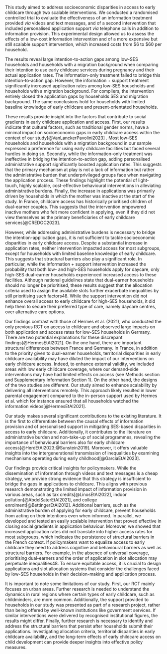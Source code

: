 This study aimed to address socioeconomic disparities in access to early childcare through two scalable interventions. We conducted a randomised controlled trial to evaluate the effectiveness of an information treatment provided *via* videos and text messages, and of a second intervention that included personalised application support *via* telephone calls in addition to information provision. This experimental design allowed us to assess the effects of a low-cost information intervention and of a more expensive but still scalable support intervention, which increased costs from $6 to $60 per household. 

The results reveal large intention-to-action gaps among low-SES households and households with a migration background when comparing their intention to use early childcare services during pregnancy and their actual application rates. The information-only treatment failed to bridge this intention-to-action gap. However, the information + support treatment significantly increased application rates among low-SES households and households with a migration background. For compliers, the intervention entirely closed the application gaps by households SES and migration background. The same conclusions hold for households with limited baseline knowledge of early childcare and present-orientated households.

These results provide insight into the factors that contribute to social gradients in early childcare application and access. First, our results indicate that cultural factors, such as traditional gender norms, have a minimal impact on socioeconomic gaps in early childcare access within the context of our study[@VanLanckerPavolini2023] . Most low-SES households and households with a migration background in our sample expressed a preference for using early childcare facilities but faced several hurdles in doing so. Secondly, while the information-only treatment was ineffective in bridging the intention-to-action gap, adding personalised administrative support significantly boosted application rates. This suggests that the primary mechanism at play is not a lack of information but rather the administrative burden that underprivileged groups face when navigating the application process. These findings highlight the potential of light-touch, highly scalable, cost-effective behavioural interventions in alleviating administrative burdens. Finally, the increase in applications was primarily driven by households in which the mother was inactive at the start of the study. In France, childcare access has historically prioritised children of dual-earner couples. This suggests that the intervention empowered inactive mothers who felt more confident in applying, even if they did not view themselves as the primary beneficiaries of early childcare services[@CREDOC2023].

However, while addressing administrative burdens is necessary to bridge the intention-application gaps, it is not sufficient to tackle socioeconomic disparities in early childcare access. Despite a substantial increase in application rates, neither intervention impacted access for most subgroups, except for households with limited baseline knowledge of early childcare. This suggests that structural barriers also play a significant role. In particular, while the information + support intervention increased the probability that both low- and high-SES households apply for daycare, only high-SES dual-earner households experienced increased access to these facilities. Although national guidelines state that dual-earner households should no longer be prioritised, these results suggest that the allocation criteria used to assign the available slots further exacerbate inequalities by still prioritising such factors48. While the support intervention did not enhance overall access to early childcare for high-SES households, it did help them to secure their preferred type of care, namely daycare centres, over alternative care options. 

Our findings contrast with those of Hermes et al. (2021), who conducted the only previous RCT on access to childcare and observed large impacts on both application and access rates for low-SES households in Germany. There are two potential explanations for these discrepant findings[@HermesEtAl2021]. On the one hand, there are important structural differences between France and Germany. In France, in addition to the priority given to dual-earner households, territorial disparities in early childcare availability may have diluted the impact of our interventions on early childcare access. Indeed, to enhance external validity, we included areas with low early childcare coverage, where our demand-side interventions may have had limited effects on access (see Methods section and Supplementary Information Section 1). On the other hand, the designs of the two studies are different. Our study aimed to enhance scalability by delivering all interventions remotely. This approach likely resulted in lower parental engagement compared to the in-person support used by Hermes et al. which for instance ensured that all households watched the information videos[@HermesEtAl2021]. 

Our study makes several significant contributions to the existing literature. It is the first to differentiate between the causal effects of information provision and of personalised support in mitigating SES-based disparities in access to early childcare. Additionally, it contributes to the literature on administrative burden and non-take-up of social programmes, revealing the importance of behavioural barriers also for early childcare access[@HerdEtAl2023;@Sunstein2019]. Moreover, it offers valuable insights into the intergenerational transmission of inequalities by examining mechanisms operating during early childhood[@GarciaEtAl2023].

Our findings provide critical insights for policymakers. While the dissemination of information through videos and text messages is a cheap strategy, we provide strong evidence that this strategy is insufficient to bridge the gaps in applications to childcare. This aligns with previous research demonstrating the limited impact of information provision in various areas, such as tax credits[@LinosEtAl2022], indoor pollution[@AbdelSaterEtAl2021], and college enrolment[@BettingerEtAl2012]. Additional barriers, such as the administrative burden of applying for early childcare, prevent households from acting on their intentions even when informed. In parallel, we developed and tested an easily scalable intervention that proved effective in closing social gradients in application behaviour. Moreover, we showed that increased application rates did not translate into higher access rates for most subgroups, which indicates the persistence of structural barriers in the French context. If policymakers want to equalize access to early childcare they need to address cognitive and behavioural barriers as well as structural barriers. For example, in the absence of universal coverage, prioritising dual-earners and the order of application in slot allocation may perpetuate inequalities48. To ensure equitable access, it is crucial to design applications and slot allocation systems that consider the challenges faced by low-SES households in their decision-making and application process.

It is important to note some limitations of our study. First, our RCT mainly focuses on urban areas. Further research is needed to understand the dynamics in rural regions where certain types of early childcare, such as childminders, are more common. Additionally, the support provided to households in our study was presented as part of a research project, rather than being offered by well-known institutions like government services. If similar interventions were delivered by recognised institutional figures, the results might differ. Finally, further research is necessary to identify and address the structural barriers that persist after households submit their applications. Investigating allocation criteria, territorial disparities in early childcare availability, and the long-term effects of early childcare access on child development can provide deeper insights into effective policy measures.

